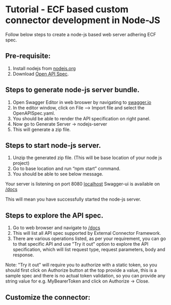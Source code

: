# Tutorial - ECF based custom connector development in Node-JS 

Follow below steps to create a node-js based web server adhering ECF spec.

## Pre-requisite:

1. Install nodejs from [nodejs.org](https://nodejs.org/en/download)
2. Download [Open API Spec](https://github.com/saviynt/ExternalConnectorFramework-APISpec/blob/main/spec/OpenAPISpec.yaml).

## Steps to generate node-js server bundle.

1. Open Swagger Editor in web broswer by navigating to [swagger.io](https://editor.swagger.io/)
2. In the editor window, click on File --&gt; Import file and select the OpenAPISpec.yaml.
3. You should be able to render the API specification on right panel.
4. Now go to Generate Server -&gt; nodejs-server
5. This will generate a zip file.

## Steps to start node-js server.

1. Unzip the generated zip file. (This will be base location of your node js project)
2. Go to base location and run “npm start” command.
3. You should be able to see below message.

Your server is listening on port 8080 [localhost](http://localhost:8080)
Swagger-ui is available on [/docs](http://localhost:8080/docs)

This will mean you have successfully started the node-js server.

## Steps to explore the API spec.

1. Go to web browser and navigate to [/docs](http://localhost:8080/docs)
2. This will list all API spec supported by External Connector Framework.
3. There are various operations listed, as per your requirement, you can go to that specific API and use "Try it out" option to explore the API specification, which will list request type, request parameters, body and response. 

Note: "Try it out" will require you to authorize with a static token, so you should first click on Authorize button at the top provide a value, this is a sample spec and there is no actual token validation, so you can provide any string value for e.g. MyBearerToken and click on Authorize -&gt; Close.

## Customize the connector:

